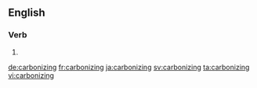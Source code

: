 ==English==

===Verb===
{{head|en|present participle}}

# {{present participle of|carbonize|lang=en|nocat=1}}

[[de:carbonizing]]
[[fr:carbonizing]]
[[ja:carbonizing]]
[[sv:carbonizing]]
[[ta:carbonizing]]
[[vi:carbonizing]]